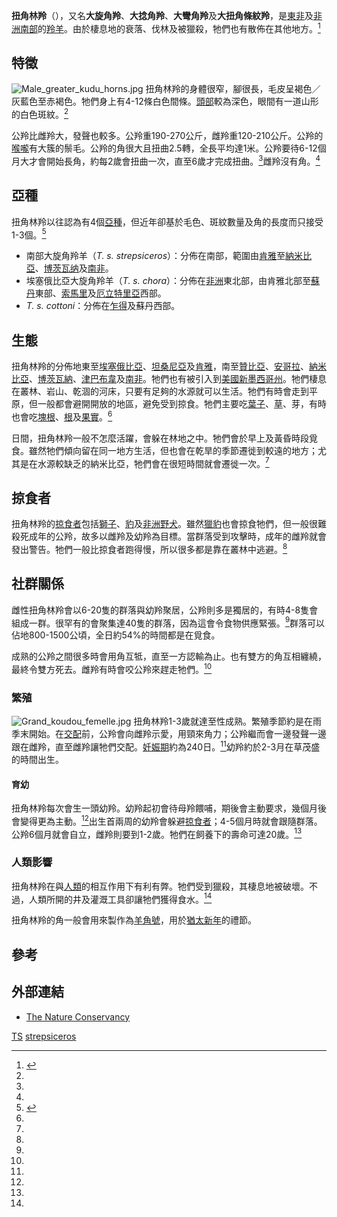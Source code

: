 {{NoteTA
|G1=Country
}}
{{Speciesbox
| name = 扭角林羚
| status = LC
| status_system = IUCN3.1
| status_ref = <ref name="IUCN">{{IUCN2010|assessors=IUCN SSC Antelope Specialist Group|year=2008|id=22054|version=2010.4|title=Tragelaphus strepsiceros|downloaded=2011-01-08}}</ref>
| trend = stable
| image = Male_greater_kudu.jpg
| image_width = 250px
| image_caption = 公羚
| image2 = Tragelaphus strepsiceros (female).jpg
| image2_width = 250px
| image2_caption = 雌羚
| genus = Tragelaphus
| species = strepsiceros
| authority = ([[比德·西蒙·帕拉斯|Pallas]], 1766)
}}

'''扭角林羚'''（{{lang-xm|Tragelaphus strepsiceros}}），又名'''大旋角羚'''、'''大捻角羚'''、'''大彎角羚'''及'''大扭角條紋羚'''，是[[東非|東非]]及[[非洲南部|非洲南部]]的[[羚羊|羚羊]]。由於棲息地的衰落、伐林及被獵殺，牠們也有散佈在其他地方。<ref name="wff">{{cite book|title=Wildlife Fact File|publisher=IMP Publishing Ltd|year=1994|pages=Group 1, Card 110| isbn = 08-50-04-0016|nopp=true}}</ref>

== 特徵 ==
[[File:Male_greater_kudu_horns.jpg|thumb]]
扭角林羚的身體很窄，腳很長，毛皮呈褐色／灰藍色至赤褐色。牠們身上有4-12條白色間條。[[頭部|頭部]]較為深色，眼間有一道山形的白色斑紋。<ref name="wff" />

公羚比雌羚大，發聲也較多。公羚重190-270公斤，雌羚重120-210公斤。公羚的[[喉嚨|喉嚨]]有大簇的鬃毛。公羚的角很大且扭曲2.5轉，全長平均達1米。公羚要待6-12個月大才會開始長角，約每2歲會扭曲一次，直至6歲才完成扭曲。<ref name="wff" />雌羚沒有角。<ref name="wff"/>

== 亞種 ==
扭角林羚以往認為有4個[[亞種|亞種]]，但近年卻基於毛色、斑紋數量及角的長度而只接受1-3個。<ref name="Nersting and Arctander 2001">{{Cite journal|author=Louise Grau Nersting and Peter Arctander|title=Phylogeography and conservation of impala and greater kudu|journal=Molecular Ecology|year=2001|issue=10|pages=711–9|url=http://www3.interscience.wiley.com/journal/120714132/abstract?CRETRY=1&SRETRY=0}}{{Dead link|date=2019年4月 |bot=InternetArchiveBot |fix-attempted=yes }}</ref>
* 南部大旋角羚羊（''T. s. strepsiceros''）：分佈在南部，範圍由[[肯雅|肯雅]]至[[納米比亞|納米比亞]]、[[博茨瓦纳|博茨瓦纳]]及[[南非|南非]]。
* 埃塞俄比亞大旋角羚羊（''T. s. chora''）：分佈在[[非洲|非洲]]東北部，由肯雅北部至[[蘇丹|蘇丹]]東部、[[索馬里|索馬里]]及[[厄立特里亞|厄立特里亞]]西部。
* ''T. s. cottoni''：分佈在[[乍得|乍得]]及蘇丹西部。

== 生態 ==
扭角林羚的分佈地東至[[埃塞俄比亞|埃塞俄比亞]]、[[坦桑尼亞|坦桑尼亞]]及[[肯雅|肯雅]]，南至[[贊比亞|贊比亞]]、[[安哥拉|安哥拉]]、[[納米比亞|納米比亞]]、[[博茨瓦納|博茨瓦納]]、[[津巴布韋|津巴布韋]]及[[南非|南非]]。牠們也有被引入到[[美國|美國]][[新墨西哥州|新墨西哥州]]。牠們棲息在叢林、岩山、乾涸的河床，只要有足夠的水源就可以生活。牠們有時會走到平原，但一般都會避開開放的地區，避免受到掠食。牠們主要吃[[葉子|葉子]]、[[草|草]]、芽，有時也會吃[[塊根|塊根]]、[[根|根]]及[[果實|果實]]。<ref name="wff" />

日間，扭角林羚一般不怎麼活躍，會躲在林地之中。牠們會於早上及黃昏時段覓食。雖然牠們傾向留在同一地方生活，但也會在乾旱的季節遷徙到較遠的地方；尤其是在水源較缺乏的納米比亞，牠們會在很短時間就會遷徙一次。<ref name="wff" />

== 掠食者 ==
扭角林羚的[[掠食者|掠食者]]包括[[獅子|獅子]]、[[豹|豹]]及[[非洲野犬|非洲野犬]]。雖然[[獵豹|獵豹]]也會掠食牠們，但一般很難殺死成年的公羚，故多以雌羚及幼羚為目標。當群落受到攻擊時，成年的雌羚就會發出警告。牠們一般比掠食者跑得慢，所以很多都是靠在叢林中逃避。<ref name="wff" />

== 社群關係 ==
雌性扭角林羚會以6-20隻的群落與幼羚聚居，公羚則多是獨居的，有時4-8隻會組成一群。很罕有的會聚集達40隻的群落，因為這會令食物供應緊張。<ref name="wff" />群落可以佔地800-1500公頃，全日約54%的時間都是在覓食。

成熟的公羚之間很多時會用角互牴，直至一方認輸為止。也有雙方的角互相纏繞，最終令雙方死去。雌羚有時會咬公羚來趕走牠們。<ref name="wff" />

=== 繁殖 ===
[[File:Grand_koudou_femelle.jpg|thumb]]
扭角林羚1-3歲就達至性成熟。繁殖季節約是在雨季末開始。在[[交配|交配]]前，公羚會向雌羚示愛，用頸來角力；公羚繼而會一邊發聲一邊跟在雌羚，直至雌羚讓牠們交配。[[妊娠期|妊娠期]]約為240日。<ref name="wff" />幼羚約於2-3月在草茂盛的時間出生。

==== 育幼 ====
扭角林羚每次會生一頭幼羚。幼羚起初會待母羚餵哺，期後會主動要求，幾個月後會變得更為主動。<ref name="wff" />出生首兩周的幼羚會躲避[[掠食者|掠食者]]；4-5個月時就會跟隨群落。公羚6個月就會自立，雌羚則要到1-2歲。牠們在飼養下的壽命可達20歲。<ref name="wff" />

=== 人類影響 ===
扭角林羚在與[[人類|人類]]的相互作用下有利有弊。牠們受到獵殺，其棲息地被破壞。不過，人類所開的井及灌溉工具卻讓牠們獲得食水。<ref name="wff" />

扭角林羚的角一般會用來製作為[[羊角號|羊角號]]，用於[[猶太新年|猶太新年]]的禮節。

== 參考 ==
{{Commons category|Tragelaphus strepsiceros}}
{{reflist}}

== 外部連結 ==
* [https://web.archive.org/web/20100822211014/http://www.nature.org/animals/mammals/animals/greaterkudu.html The Nature Conservancy]

{{Artiodactyla|R.4}}
{{Taxonbar|from=Q139487}}

[[Category:IUCN红色名录无危物种|TS]]
[[Category:藪羚屬|strepsiceros]]